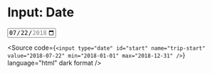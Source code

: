 
<Meta title="Atoms/Form/Input: Date" />

# Input: Date

<Unstyled>
  <input
    type="date"
    id="start"
    name="trip-start"
    value="2018-07-22"
    min="2018-01-01"
    max="2018-12-31"
  />

  <Source
    code={`
      <input
        type="date"
        id="start"
        name="trip-start"
        value="2018-07-22"
        min="2018-01-01"
        max="2018-12-31"
      />
    `}
    language="html"
    dark
    format
  />
</Unstyled>